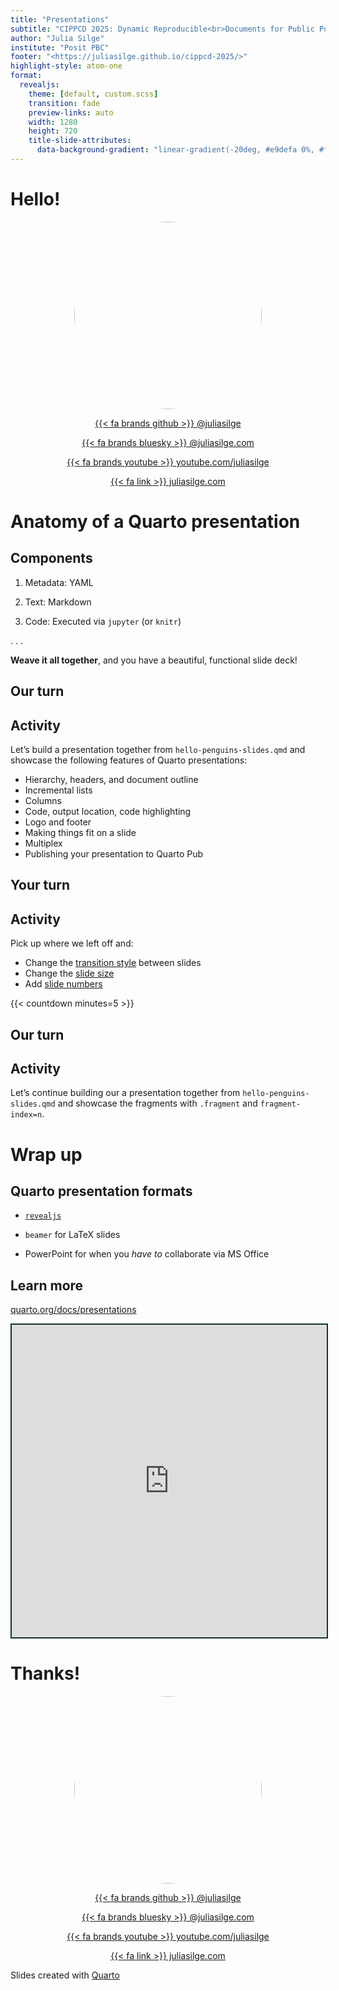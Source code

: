 ```yaml
---
title: "Presentations"
subtitle: "CIPPCD 2025: Dynamic Reproducible<br>Documents for Public Policy with Quarto"
author: "Julia Silge"
institute: "Posit PBC"
footer: "<https://juliasilge.github.io/cippcd-2025/>"
highlight-style: atom-one
format:
  revealjs: 
    theme: [default, custom.scss]
    transition: fade
    preview-links: auto
    width: 1280
    height: 720
    title-slide-attributes: 
      data-background-gradient: "linear-gradient(-20deg, #e9defa 0%, #fbfcdb 100%)"
---
```


# Hello!

<center>

<img src="https://github.com/juliasilge.png" style="border-radius: 50%;" width="300px"/>

[{{< fa brands github >}} \@juliasilge](https://github.com/juliasilge)

[{{< fa brands bluesky >}} \@juliasilge.com](https://bsky.app/profile/juliasilge.com)

[{{< fa brands youtube >}} youtube.com/juliasilge](https://www.youtube.com/juliasilge)

[{{< fa link >}} juliasilge.com](https://juliasilge.com/)

</center>

# Anatomy of a Quarto presentation {background-gradient="linear-gradient(-20deg, #e9defa 0%, #fbfcdb 100%)"}

## Components

1.  Metadata: YAML

2.  Text: Markdown

3.  Code: Executed via `jupyter` (or `knitr`)

. . .

**Weave it all together**, and you have a beautiful, functional slide deck!

## Our turn

::: {.callout-note icon=false}

## Activity

Let's build a presentation together from `hello-penguins-slides.qmd` and showcase the following features of Quarto presentations:

-   Hierarchy, headers, and document outline
-   Incremental lists
-   Columns
-   Code, output location, code highlighting
-   Logo and footer
-   Making things fit on a slide
-   Multiplex
-   Publishing your presentation to Quarto Pub
:::

## Your turn

::: {.callout-note icon=false}

## Activity

Pick up where we left off and:

-   Change the [transition style](https://quarto.org/docs/presentations/revealjs/advanced.html#slide-transitions) between slides
-   Change the [slide size](https://quarto.org/docs/presentations/revealjs/advanced.html#presentation-size)
-   Add [slide numbers](https://quarto.org/docs/presentations/revealjs/presenting.html#slide-numbers)
:::

{{< countdown minutes=5 >}}

## Our turn

::: {.callout-note icon=false}

## Activity

Let's continue building our a presentation together from `hello-penguins-slides.qmd` and showcase the fragments with `.fragment` and `fragment-index=n`.
:::

# Wrap up {background-gradient="linear-gradient(-20deg, #e9defa 0%, #fbfcdb 100%)"}

## Quarto presentation formats

-   [`revealjs`](https://quarto.org/docs/presentations/revealjs)

-   `beamer` for LaTeX slides

-   PowerPoint for when you *have to* collaborate via MS Office

## Learn more

[quarto.org/docs/presentations](https://quarto.org/docs/presentations/%3E)

<iframe src="https://quarto.org/docs/presentations" width="100%" height="500" style="border:2px solid #123233;" title="Quarto Presentations"></iframe>

# Thanks!

<center>

<img src="https://github.com/juliasilge.png" style="border-radius: 50%;" width="300px"/>

[{{< fa brands github >}} \@juliasilge](https://github.com/juliasilge)

[{{< fa brands bluesky >}} \@juliasilge.com](https://bsky.app/profile/juliasilge.com)

[{{< fa brands youtube >}} youtube.com/juliasilge](https://www.youtube.com/juliasilge)

[{{< fa link >}} juliasilge.com](https://juliasilge.com/)

</center>

::: footer
Slides created with [Quarto](https://quarto.org/)
:::
